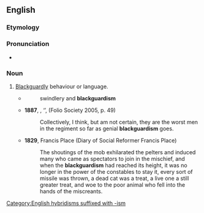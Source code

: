 ==English==

===Etymology===
{{suffix|en|blackguard|ism}}

===Pronunciation===
* {{IPA|en|/ˈblæɡərdɪzəm/}}

===Noun===
{{en-noun|~}}

# [[blackguardly|Blackguardly]] behaviour or language.
#* {{RQ:Carlyle FR}}
#*: swindlery and '''blackguardism'''
#* '''1887''', {{w|Rudyard Kipling}}, ‘{{w|The Three Musketeers (short story)|The Three Musketeers}}’, ''{{w|Plain Tales from the Hills}}'' (Folio Society 2005, p. 49)
#*: Collectively, I think, but am not certain, they are the worst men in the regiment so far as genial '''blackguardism''' goes.
#* '''1829''', Francis Place (Diary of Social Reformer Francis Place)
#*: The shoutings of the mob exhilarated the pelters and induced many who came as spectators to join in the mischief, and when the '''blackguardism''' had reached its height, it was no longer in the power of the constables to stay it, every sort of missile was thrown, a dead cat was a treat, a live one a still greater treat, and woe to the poor animal who fell into the hands of the miscreants.

[[Category:English hybridisms suffixed with -ism]]